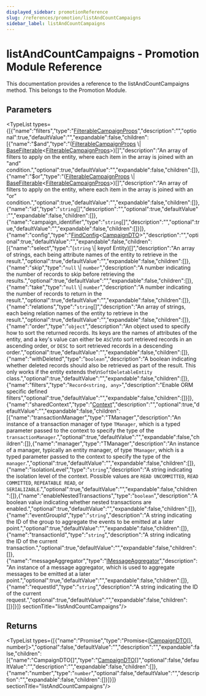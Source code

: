 ```yaml
---
displayed_sidebar: promotionReference
slug: /references/promotion/listAndCountCampaigns
sidebar_label: listAndCountCampaigns
---
```



# listAndCountCampaigns - Promotion Module Reference

This documentation provides a reference to the listAndCountCampaigns method. This belongs to the Promotion Module.

## Parameters

<TypeList types={[{"name":"filters","type":"[FilterableCampaignProps](../../interfaces/promotion.FilterableCampaignProps.mdx)","description":"","optional":true,"defaultValue":"","expandable":false,"children":[{"name":"$and","type":"([FilterableCampaignProps](../../interfaces/promotion.FilterableCampaignProps.mdx) \\| [BaseFilterable](../../interfaces/promotion.BaseFilterable.mdx)&#60;[FilterableCampaignProps](../../interfaces/promotion.FilterableCampaignProps.mdx)&#62;)[]","description":"An array of filters to apply on the entity, where each item in the array is joined with an \"and\" condition.","optional":true,"defaultValue":"","expandable":false,"children":[]},{"name":"$or","type":"([FilterableCampaignProps](../../interfaces/promotion.FilterableCampaignProps.mdx) \\| [BaseFilterable](../../interfaces/promotion.BaseFilterable.mdx)&#60;[FilterableCampaignProps](../../interfaces/promotion.FilterableCampaignProps.mdx)&#62;)[]","description":"An array of filters to apply on the entity, where each item in the array is joined with an \"or\" condition.","optional":true,"defaultValue":"","expandable":false,"children":[]},{"name":"id","type":"`string`[]","description":"","optional":true,"defaultValue":"","expandable":false,"children":[]},{"name":"campaign_identifier","type":"`string`[]","description":"","optional":true,"defaultValue":"","expandable":false,"children":[]}]},{"name":"config","type":"[FindConfig](../../interfaces/promotion.FindConfig.mdx)&#60;[CampaignDTO](../../interfaces/promotion.CampaignDTO.mdx)&#62;","description":"","optional":true,"defaultValue":"","expandable":false,"children":[{"name":"select","type":"(`string` \\| keyof Entity)[]","description":"An array of strings, each being attribute names of the entity to retrieve in the result.","optional":true,"defaultValue":"","expandable":false,"children":[]},{"name":"skip","type":"`null` \\| `number`","description":"A number indicating the number of records to skip before retrieving the results.","optional":true,"defaultValue":"","expandable":false,"children":[]},{"name":"take","type":"`null` \\| `number`","description":"A number indicating the number of records to return in the result.","optional":true,"defaultValue":"","expandable":false,"children":[]},{"name":"relations","type":"`string`[]","description":"An array of strings, each being relation names of the entity to retrieve in the result.","optional":true,"defaultValue":"","expandable":false,"children":[]},{"name":"order","type":"`object`","description":"An object used to specify how to sort the returned records. Its keys are the names of attributes of the entity, and a key's value can either be `ASC`\nto sort retrieved records in an ascending order, or `DESC` to sort retrieved records in a descending order.","optional":true,"defaultValue":"","expandable":false,"children":[]},{"name":"withDeleted","type":"`boolean`","description":"A boolean indicating whether deleted records should also be retrieved as part of the result. This only works if the entity extends the\n`SoftDeletableEntity` class.","optional":true,"defaultValue":"","expandable":false,"children":[]},{"name":"filters","type":"`Record<string, any>`","description":"Enable ORM specific defined filters","optional":true,"defaultValue":"","expandable":false,"children":[]}]},{"name":"sharedContext","type":"[Context](../../interfaces/promotion.Context.mdx)","description":"","optional":true,"defaultValue":"","expandable":false,"children":[{"name":"transactionManager","type":"TManager","description":"An instance of a transaction manager of type `TManager`, which is a typed parameter passed to the context to specify the type of the `transactionManager`.","optional":true,"defaultValue":"","expandable":false,"children":[]},{"name":"manager","type":"TManager","description":"An instance of a manager, typically an entity manager, of type `TManager`, which is a typed parameter passed to the context to specify the type of the `manager`.","optional":true,"defaultValue":"","expandable":false,"children":[]},{"name":"isolationLevel","type":"`string`","description":"A string indicating the isolation level of the context. Possible values are `READ UNCOMMITTED`, `READ COMMITTED`, `REPEATABLE READ`, or `SERIALIZABLE`.","optional":true,"defaultValue":"","expandable":false,"children":[]},{"name":"enableNestedTransactions","type":"`boolean`","description":"A boolean value indicating whether nested transactions are enabled.","optional":true,"defaultValue":"","expandable":false,"children":[]},{"name":"eventGroupId","type":"`string`","description":"A string indicating the ID of the group to aggregate the events to be emitted at a later point.","optional":true,"defaultValue":"","expandable":false,"children":[]},{"name":"transactionId","type":"`string`","description":"A string indicating the ID of the current transaction.","optional":true,"defaultValue":"","expandable":false,"children":[]},{"name":"messageAggregator","type":"[IMessageAggregator](../../interfaces/promotion.IMessageAggregator.mdx)","description":"An instance of a message aggregator, which is used to aggregate messages to be emitted at a later point.","optional":true,"defaultValue":"","expandable":false,"children":[]},{"name":"requestId","type":"`string`","description":"A string indicating the ID of the current request.","optional":true,"defaultValue":"","expandable":false,"children":[]}]}]}  sectionTitle="listAndCountCampaigns"/>

## Returns

<TypeList types={[{"name":"Promise","type":"Promise&#60;[[CampaignDTO](../../interfaces/promotion.CampaignDTO.mdx)[], number]&#62;","optional":false,"defaultValue":"","description":"","expandable":false,"children":[{"name":"CampaignDTO[]","type":"[CampaignDTO](../../interfaces/promotion.CampaignDTO.mdx)[]","optional":false,"defaultValue":"","description":"","expandable":false,"children":[]},{"name":"number","type":"`number`","optional":false,"defaultValue":"","description":"","expandable":false,"children":[]}]}]}  sectionTitle="listAndCountCampaigns"/>
